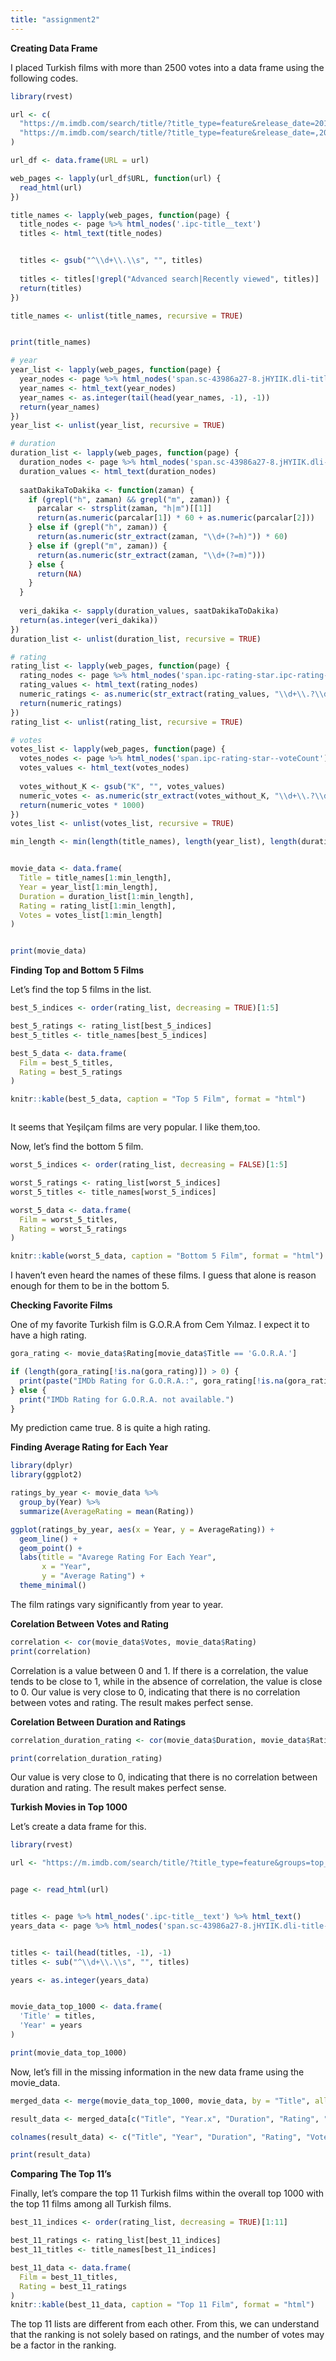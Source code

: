 ```yaml
---
title: "assignment2"
---
```


**Creating Data Frame**

I placed Turkish films with more than 2500 votes into a data frame using the following codes.

```r
library(rvest)

url <- c(
  "https://m.imdb.com/search/title/?title_type=feature&release_date=2010-01-01,2023-10-31&num_votes=2500,&country_of_origin=TR&count=250",
  "https://m.imdb.com/search/title/?title_type=feature&release_date=,2009-12-31&num_votes=2500,&country_of_origin=TR&count=250"
)

url_df <- data.frame(URL = url)

web_pages <- lapply(url_df$URL, function(url) {
  read_html(url) 
})

title_names <- lapply(web_pages, function(page) {
  title_nodes <- page %>% html_nodes('.ipc-title__text')
  titles <- html_text(title_nodes)


  titles <- gsub("^\\d+\\.\\s", "", titles)
  
  titles <- titles[!grepl("Advanced search|Recently viewed", titles)]
  return(titles)
})

title_names <- unlist(title_names, recursive = TRUE)


print(title_names)

# year
year_list <- lapply(web_pages, function(page) {
  year_nodes <- page %>% html_nodes('span.sc-43986a27-8.jHYIIK.dli-title-metadata-item:nth-child(1)')
  year_names <- html_text(year_nodes)
  year_names <- as.integer(tail(head(year_names, -1), -1))  
  return(year_names)
})
year_list <- unlist(year_list, recursive = TRUE)

# duration
duration_list <- lapply(web_pages, function(page) {
  duration_nodes <- page %>% html_nodes('span.sc-43986a27-8.jHYIIK.dli-title-metadata-item:nth-child(2)')
  duration_values <- html_text(duration_nodes)
  
  saatDakikaToDakika <- function(zaman) {
    if (grepl("h", zaman) && grepl("m", zaman)) {
      parcalar <- strsplit(zaman, "h|m")[[1]]
      return(as.numeric(parcalar[1]) * 60 + as.numeric(parcalar[2]))
    } else if (grepl("h", zaman)) {
      return(as.numeric(str_extract(zaman, "\\d+(?=h)")) * 60)
    } else if (grepl("m", zaman)) {
      return(as.numeric(str_extract(zaman, "\\d+(?=m)")))
    } else {
      return(NA)
    }
  }
  
  veri_dakika <- sapply(duration_values, saatDakikaToDakika)
  return(as.integer(veri_dakika))
})
duration_list <- unlist(duration_list, recursive = TRUE)

# rating
rating_list <- lapply(web_pages, function(page) {
  rating_nodes <- page %>% html_nodes('span.ipc-rating-star.ipc-rating-star--base.ipc-rating-star--imdb.ratingGroup--imdb-rating')
  rating_values <- html_text(rating_nodes)
  numeric_ratings <- as.numeric(str_extract(rating_values, "\\d+\\.?\\d*"))
  return(numeric_ratings)
})
rating_list <- unlist(rating_list, recursive = TRUE)

# votes
votes_list <- lapply(web_pages, function(page) {
  votes_nodes <- page %>% html_nodes('span.ipc-rating-star--voteCount')
  votes_values <- html_text(votes_nodes)
  
  votes_without_K <- gsub("K", "", votes_values)
  numeric_votes <- as.numeric(str_extract(votes_without_K, "\\d+\\.?\\d*"))
  return(numeric_votes * 1000)
})
votes_list <- unlist(votes_list, recursive = TRUE)

min_length <- min(length(title_names), length(year_list), length(duration_list), length(rating_list), length(votes_list))


movie_data <- data.frame(
  Title = title_names[1:min_length],
  Year = year_list[1:min_length],
  Duration = duration_list[1:min_length],
  Rating = rating_list[1:min_length],
  Votes = votes_list[1:min_length]
)


print(movie_data)

```

**Finding Top and Bottom 5 Films**

Let's find the top 5 films in the list.

```r
best_5_indices <- order(rating_list, decreasing = TRUE)[1:5]

best_5_ratings <- rating_list[best_5_indices]
best_5_titles <- title_names[best_5_indices]

best_5_data <- data.frame(
  Film = best_5_titles,
  Rating = best_5_ratings
)

knitr::kable(best_5_data, caption = "Top 5 Film", format = "html")



```

It seems that Yeşilçam films are very popular. I like them,too.

Now, let's find the bottom 5 film.

```r
worst_5_indices <- order(rating_list, decreasing = FALSE)[1:5]

worst_5_ratings <- rating_list[worst_5_indices]
worst_5_titles <- title_names[worst_5_indices]

worst_5_data <- data.frame(
  Film = worst_5_titles,
  Rating = worst_5_ratings
)

knitr::kable(worst_5_data, caption = "Bottom 5 Film", format = "html")

```

I haven't even heard the names of these films. I guess that alone is reason enough for them to be in the bottom 5.

**Checking Favorite Films**

One of my favorite Turkish film is G.O.R.A from Cem Yılmaz. I expect it to have a high rating.

```r

gora_rating <- movie_data$Rating[movie_data$Title == 'G.O.R.A.']

if (length(gora_rating[!is.na(gora_rating)]) > 0) {
  print(paste("IMDb Rating for G.O.R.A.:", gora_rating[!is.na(gora_rating)]))
} else {
  print("IMDb Rating for G.O.R.A. not available.")
}


```

My prediction came true. 8 is quite a high rating.

**Finding Average Rating for Each Year**

```r
library(dplyr)
library(ggplot2)

ratings_by_year <- movie_data %>%
  group_by(Year) %>%
  summarize(AverageRating = mean(Rating))

ggplot(ratings_by_year, aes(x = Year, y = AverageRating)) +
  geom_line() +
  geom_point() +
  labs(title = "Avarege Rating For Each Year",
       x = "Year",
       y = "Average Rating") +
  theme_minimal()

```

The film ratings vary significantly from year to year.

**Corelation Between Votes and Rating**

```r
correlation <- cor(movie_data$Votes, movie_data$Rating)
print(correlation)
```

Correlation is a value between 0 and 1. If there is a correlation, the value tends to be close to 1, while in the absence of correlation, the value is close to 0. Our value is very close to 0, indicating that there is no correlation between votes and rating. The result makes perfect sense.

**Corelation Between Duration and Ratings**

```r
correlation_duration_rating <- cor(movie_data$Duration, movie_data$Rating)

print(correlation_duration_rating)
```

Our value is very close to 0, indicating that there is no correlation between duration and rating. The result makes perfect sense.

**Turkish Movies in Top 1000**

Let's create a data frame for this.

```r
library(rvest)

url <- "https://m.imdb.com/search/title/?title_type=feature&groups=top_1000&country_of_origin=TR"


page <- read_html(url)


titles <- page %>% html_nodes('.ipc-title__text') %>% html_text()
years_data <- page %>% html_nodes('span.sc-43986a27-8.jHYIIK.dli-title-metadata-item:nth-child(1)') %>% html_text()


titles <- tail(head(titles, -1), -1)
titles <- sub("^\\d+\\.\\s", "", titles)  

years <- as.integer(years_data)


movie_data_top_1000 <- data.frame(
  'Title' = titles,
  'Year' = years
)

print(movie_data_top_1000)
```

Now, let's fill in the missing information in the new data frame using the movie_data.

```r
merged_data <- merge(movie_data_top_1000, movie_data, by = "Title", all.x = TRUE)

result_data <- merged_data[c("Title", "Year.x", "Duration", "Rating", "Votes")]

colnames(result_data) <- c("Title", "Year", "Duration", "Rating", "Votes")

print(result_data)
```

**Comparing The Top 11's**

Finally, let's compare the top 11 Turkish films within the overall top 1000 with the top 11 films among all Turkish films.

```r
best_11_indices <- order(rating_list, decreasing = TRUE)[1:11]

best_11_ratings <- rating_list[best_11_indices]
best_11_titles <- title_names[best_11_indices]

best_11_data <- data.frame(
  Film = best_11_titles,
  Rating = best_11_ratings
)
knitr::kable(best_11_data, caption = "Top 11 Film", format = "html")


```

The top 11 lists are different from each other. From this, we can understand that the ranking is not solely based on ratings, and the number of votes may be a factor in the ranking.
